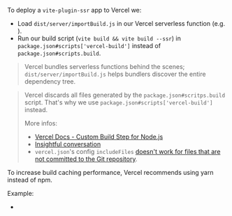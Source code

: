 
To deploy a `vite-plugin-ssr` app to Vercel we:
 - Load `dist/server/importBuild.js` in our Vercel serverless function (e.g. <RepoLink path='/examples/vercel/api/render.js' />).
 - Run our build script (`vite build && vite build --ssr`) in `package.json#scripts['vercel-build']` instead of `package.json#scripts.build`.

> Vercel bundles serverless functions behind the scenes;
> `dist/server/importBuild.js` helps bundlers discover the entire dependency tree.

> Vercel discards all files generated by the `package.json#scritps.build` script. That's why we use `package.json#scripts['vercel-build']` instead.
>
> More infos:
> - [Vercel Docs - Custom Build Step for Node.js](https://vercel.com/docs/runtimes#advanced-usage/advanced-node-js-usage/custom-build-step-for-node-js)
> - [Insightful conversation](https://github.com/vercel/vercel/discussions/6393#discussioncomment-1008607)
> - `vercel.json`'s config `includeFiles` [doesn't work for files that are not committed to the Git repository](https://github.com/vercel/vercel/issues/6478).

To increase build caching performance, Vercel recommends using yarn instead of npm.

Example:
 - <RepoLink path='/examples/vercel/' />


